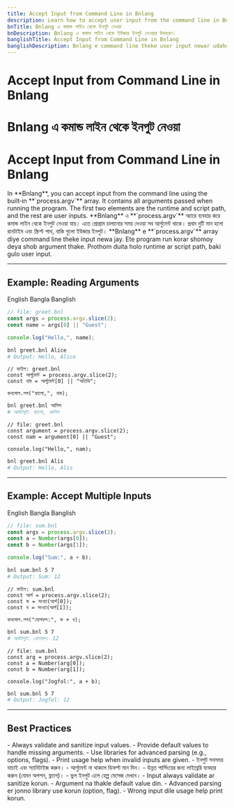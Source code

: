 ```yaml
---
title: Accept Input from Command Line in Bnlang
description: Learn how to accept user input from the command line in Bnlang with examples in English, Bangla, and Banglish.
bnTitle: Bnlang এ কমান্ড লাইন থেকে ইনপুট নেওয়া
bnDescription: Bnlang এ কমান্ড লাইন থেকে ইউজার ইনপুট নেওয়ার উদাহরণ।
banglishTitle: Accept Input from Command Line in Bnlang
banglishDescription: Bnlang e command line theke user input newar udahoron English, Bangla ar Banglish e.
---
```


# <I18nEnglish>Accept Input from Command Line in Bnlang</I18nEnglish>
# <I18nBangla>Bnlang এ কমান্ড লাইন থেকে ইনপুট নেওয়া</I18nBangla>
# <I18nBanglish>Accept Input from Command Line in Bnlang</I18nBanglish>

<I18nEnglish>
In **Bnlang**, you can accept input from the command line using the built‑in **`process.argv`** array.  
It contains all arguments passed when running the program. The first two elements are the runtime and script path, and the rest are user inputs.
</I18nEnglish>

<I18nBangla>
**Bnlang** এ **`process.argv`** অ্যারে ব্যবহার করে কমান্ড লাইন থেকে ইনপুট নেওয়া যায়।  
এতে প্রোগ্রাম চালানোর সময় দেওয়া সব আর্গুমেন্ট থাকে। প্রথম দুটি মান হলো রানটাইম এবং স্ক্রিপ্ট পাথ, বাকি গুলো ইউজার ইনপুট।
</I18nBangla>

<I18nBanglish>
**Bnlang** e **`process.argv`** array diye command line theke input newa jay.  
Ete program run korar shomoy deya shob argument thake. Prothom duita holo runtime ar script path, baki gulo user input.
</I18nBanglish>

---

## Example: Reading Arguments

<Tabs defaultValue="english" className="w-full">
  <TabsList>
    <TabsTrigger value="english">English</TabsTrigger>
    <TabsTrigger value="bangla">Bangla</TabsTrigger>
    <TabsTrigger value="banglish">Banglish</TabsTrigger>
  </TabsList>

  <TabsContent value="english">

```js
// file: greet.bnl
const args = process.argv.slice(2);
const name = args[0] || "Guest";

console.log("Hello,", name);
```

```sh
bnl greet.bnl Alice
# Output: Hello, Alice
```
  </TabsContent>

  <TabsContent value="bangla">

```bnl
// ফাইল: greet.bnl
const আর্গুমেন্ট = process.argv.slice(2);
const নাম = আর্গুমেন্ট[0] || "অতিথি";

কনসোল.লগ("হ্যালো,", নাম);
```

```sh
bnl greet.bnl আলিস
# আউটপুট: হ্যালো, আলিস
```
  </TabsContent>

  <TabsContent value="banglish">

```bnl
// file: greet.bnl
const argument = process.argv.slice(2);
const nam = argument[0] || "Guest";

console.log("Hello,", nam);
```

```sh
bnl greet.bnl Alis
# Output: Hello, Alis
```
  </TabsContent>
</Tabs>

---

## Example: Accept Multiple Inputs

<Tabs defaultValue="english" className="w-full">
  <TabsList>
    <TabsTrigger value="english">English</TabsTrigger>
    <TabsTrigger value="bangla">Bangla</TabsTrigger>
    <TabsTrigger value="banglish">Banglish</TabsTrigger>
  </TabsList>

  <TabsContent value="english">

```js
// file: sum.bnl
const args = process.argv.slice(2);
const a = Number(args[0]);
const b = Number(args[1]);

console.log("Sum:", a + b);
```

```sh
bnl sum.bnl 5 7
# Output: Sum: 12
```
  </TabsContent>

  <TabsContent value="bangla">

```bnl
// ফাইল: sum.bnl
const আর্গ = process.argv.slice(2);
const ক = সংখ্যা(আর্গ[0]);
const খ = সংখ্যা(আর্গ[1]);

কনসোল.লগ("যোগফল:", ক + খ);
```

```sh
bnl sum.bnl 5 7
# আউটপুট: যোগফল: 12
```
  </TabsContent>

  <TabsContent value="banglish">

```bnl
// file: sum.bnl
const arg = process.argv.slice(2);
const a = Number(arg[0]);
const b = Number(arg[1]);

console.log("Jogfol:", a + b);
```

```sh
bnl sum.bnl 5 7
# Output: Jogfol: 12
```
  </TabsContent>
</Tabs>

---

## Best Practices

<I18nEnglish>
- Always validate and sanitize input values.  
- Provide default values to handle missing arguments.  
- Use libraries for advanced parsing (e.g., options, flags).  
- Print usage help when invalid inputs are given.
</I18nEnglish>

<I18nBangla>
- ইনপুট সবসময় যাচাই এবং স্যানিটাইজ করুন।  
- আর্গুমেন্ট না থাকলে ডিফল্ট মান দিন।  
- উন্নত পার্সিংয়ের জন্য লাইব্রেরি ব্যবহার করুন (যেমন অপশন, ফ্ল্যাগ)।  
- ভুল ইনপুট এলে হেল্প মেসেজ দেখান।
</I18nBangla>

<I18nBanglish>
- Input always validate ar sanitize korun.  
- Argument na thakle default value din.  
- Advanced parsing er jonno library use korun (option, flag).  
- Wrong input dile usage help print korun.
</I18nBanglish>
